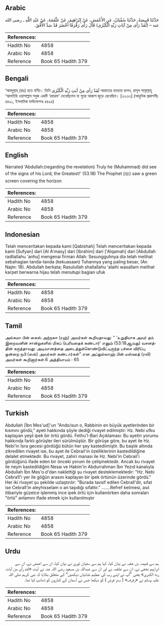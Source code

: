 ## Arabic


<div dir="rtl" lang="ar" style={{fontSize:'larger',backgroundColor:'#f8f9fa',padding:20}}>
حَدَّثَنَا قَبِيصَةُ، حَدَّثَنَا سُفْيَانُ، عَنِ الأَعْمَشِ، عَنْ إِبْرَاهِيمَ، عَنْ عَلْقَمَةَ، عَنْ عَبْدِ اللَّهِ ـ رضى الله عنه – ‏(‏لَقَدْ رَأَى مِنْ آيَاتِ رَبِّهِ الْكُبْرَى‏)‏ قَالَ رَأَى رَفْرَفًا أَخْضَرَ قَدْ سَدَّ الأُفُقَ‏.‏
</div>
<div style={{backgroundColor:'#f8f9fa',padding:20, marginBottom: 10}}><table> <thead> <tr> <th>References:</th> <th></th> </tr> </thead> <tbody><tr><td>Hadith No</td><td>4858</td></tr><tr><td>Arabic No</td><td>4858</td></tr><tr><td>Reference</td><td>Book 65 Hadith 379</td></tr></tbody></table></div>

## Bengali


<div dir="ltr" lang="bn" style={{fontSize:'larger',backgroundColor:'#f8f9fa',padding:20}}>
‘আবদুল্লাহ্ (রাঃ) হতে বর্ণিত। তিনি لَقَدْ رَاٰى مِنْ اٰيٰتِ رَبِّهِ الْكُبْرٰى আয়াতের ব্যাখ্যায় বলেন, রাসূল সাল্লাল্লাহু ‘আলাইহি ওয়াসাল্লাম সবুজ একটি ‘রফরফ’ দেখেছিলেন যা পুরো আকাশ জুড়ে রেখেছিল। [৩২৩৩] (আধুনিক প্রকাশনীঃ ৪৪৯১, ইসলামিক ফাউন্ডেশনঃ ৪৪৯৪)
</div>
<div style={{backgroundColor:'#f8f9fa',padding:20, marginBottom: 10}}><table> <thead> <tr> <th>References:</th> <th></th> </tr> </thead> <tbody><tr><td>Hadith No</td><td>4858</td></tr><tr><td>Arabic No</td><td>4858</td></tr><tr><td>Reference</td><td>Book 65 Hadith 379</td></tr></tbody></table></div>

## English


<div dir="ltr" lang="en" style={{fontSize:'larger',backgroundColor:'#f8f9fa',padding:20}}>
Narrated 'Abdullah:(regarding the revelation) Truly he (Muhammad) did see of the signs of his Lord; the Greatest!' (53.18) The Prophet (ﷺ) saw a green screen covering the horizon
</div>
<div style={{backgroundColor:'#f8f9fa',padding:20, marginBottom: 10}}><table> <thead> <tr> <th>References:</th> <th></th> </tr> </thead> <tbody><tr><td>Hadith No</td><td>4858</td></tr><tr><td>Arabic No</td><td>4858</td></tr><tr><td>Reference</td><td>Book 65 Hadith 379</td></tr></tbody></table></div>

## Indonesian


<div dir="ltr" lang="id" style={{fontSize:'larger',backgroundColor:'#f8f9fa',padding:20}}>
Telah menceritakan kepada kami [Qabishah] Telah menceritakan kepada kami [Sufyan] dari [Al A'masy] dari [Ibrahim] dari ['Alqamah] dari [Abdullah radliallahu 'anhu] mengenai firman Allah: Sesungguhnya dia telah melihat sebahagian tanda-tanda (kekuasaan) Tuhannya yang paling besar, (An Najm: 18). Abdullah berkata; Rasulullah shallallahu 'alaihi wasallam melihat karpet berwarna hijau telah menutupi bagian ufuk
</div>
<div style={{backgroundColor:'#f8f9fa',padding:20, marginBottom: 10}}><table> <thead> <tr> <th>References:</th> <th></th> </tr> </thead> <tbody><tr><td>Hadith No</td><td>4858</td></tr><tr><td>Arabic No</td><td>4858</td></tr><tr><td>Reference</td><td>Book 65 Hadith 379</td></tr></tbody></table></div>

## Tamil


<div dir="ltr" lang="ta" style={{fontSize:'larger',backgroundColor:'#f8f9fa',padding:20}}>
அல்கமா பின் கைஸ் அந்நகஈ (ரஹ்) அவர்கள் கூறியதாவது: ‘‘ ‘உறுதியாக அவர் தம் இறைவனின் சான்றுகளில் மிகப் பெரியதைக் கண்டார்’ எனும் (53:18ஆவது) வசனத்தின் கருத்தாவது: அடிவானத்தை அடைத்துக்கொண்டுவிட்டிருந்த பச்சை விரிப்பு ஒன்றை நபி (ஸல்) அவர்கள் கண்டார்கள்” என அப்துல்லாஹ் பின் மஸ்ஊத் (ரலி) அவர்கள் கூறினார்கள்.6 அத்தியாயம் : 65
</div>
<div style={{backgroundColor:'#f8f9fa',padding:20, marginBottom: 10}}><table> <thead> <tr> <th>References:</th> <th></th> </tr> </thead> <tbody><tr><td>Hadith No</td><td>4858</td></tr><tr><td>Arabic No</td><td>4858</td></tr><tr><td>Reference</td><td>Book 65 Hadith 379</td></tr></tbody></table></div>

## Turkish


<div dir="ltr" lang="tr" style={{fontSize:'larger',backgroundColor:'#f8f9fa',padding:20}}>
Abdullah [İbn Mes'ud]'un "Ando/sun o, Rabbinin en büyük ayetlerinden bir kısmını gördü," ayeti hakkında şöyle dediği rivayet edilmiştir: Hz. Nebi ufku kaplayan yeşil ipek bir örtü gördü. Fethu'l-Bari Açıklaması: Bu ayetin yorumu hakkında farklı görüşler ileri sürülmüştür. Bir görüşe göre, bu ayet ile Hz. Nebi'in İsra gecesi gördüğü bütün her şey kastediimiştir. Bu başlık altında zikredilen rivayet ise, bu ayet ile Cebraıl'in özelliklerinin kastedildiğine delalet etmektedir. Bu rivayet, zahiri manası ile Hz. Nebi'in Cebrail'i gördüğünü ifade eden bir önceki yorum ile çelişmektedir. Ancak bu rivayet ile neyin kastedildiğini Nesaı ve Hakim'in Abdurrahman İbn Yezıd kanalıyla Abdullah İbn Mes'o.d'dan naklettiği şu rivayet desteklemektedir: "Hz. Nebi Cebra1l'i yer ile göğün arasını kaplayan bir ipek örtünün üzerinde gördü." Her iki rivayet şu şekilde uzlaştırılır: "Burada tavsif edilen Cebrall'dir, sıfat ise Cebrall'in aleyhisselam o an taşıdığı sıfattır." .......Refref kelimesi, asıl itibariyle güzelce işlenmiş ince ipek örtü için kullanılırken daha sonraları "örtü" anlamını ifade etmek için kullanılmıştır
</div>
<div style={{backgroundColor:'#f8f9fa',padding:20, marginBottom: 10}}><table> <thead> <tr> <th>References:</th> <th></th> </tr> </thead> <tbody><tr><td>Hadith No</td><td>4858</td></tr><tr><td>Arabic No</td><td>4858</td></tr><tr><td>Reference</td><td>Book 65 Hadith 379</td></tr></tbody></table></div>

## Urdu


<div dir="rtl" lang="ur" style={{fontSize:'larger',backgroundColor:'#f8f9fa',padding:20}}>
ہم سے قبیصہ بن عقبہ نے بیان کیا، کہا ہم سے سفیان ثوری نے بیان کیا، ان سے اعمش نے، ان سے ابراہیم نخعی نے، ان سے علقمہ نے اور ان سے عبداللہ بن مسعود رضی اللہ عنہ نے آیت «لقد رأى من آيات ربه الكبرى‏» یعنی ”آپ نے اپنے رب کی عظیم نشانیاں دیکھیں“ کے متعلق بتلایا کہ نبی کریم صلی اللہ علیہ وسلم نے «رفرف» ( سبز فرش ) کو دیکھا جس نے آسمان کے کناروں کو ڈھانپ لیا تھا۔
</div>
<div style={{backgroundColor:'#f8f9fa',padding:20, marginBottom: 10}}><table> <thead> <tr> <th>References:</th> <th></th> </tr> </thead> <tbody><tr><td>Hadith No</td><td>4858</td></tr><tr><td>Arabic No</td><td>4858</td></tr><tr><td>Reference</td><td>Book 65 Hadith 379</td></tr></tbody></table></div>